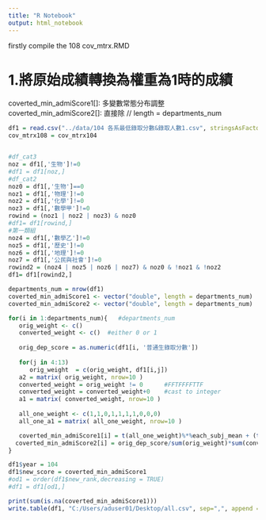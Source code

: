 ```yaml
---
title: "R Notebook"
output: html_notebook
---
```

firstly compile the 108 cov_mtrx.RMD  

# 1.將原始成績轉換為權重為1時的成績
coverted_min_admiScore1[]: 多變數常態分布調整
coverted_min_admiScore2[]: 直接除
// length = departments_num

```r
df1 = read.csv("../data/104 各系最低錄取分數&錄取人數1.csv", stringsAsFactors = FALSE)
cov_mtrx108 = cov_mtrx104


#df_cat3
noz = df1[,'生物']!=0
#df1 = df1[noz,]
#df_cat2
noz0 = df1[,'生物']==0
noz1 = df1[,'物理']!=0
noz2 = df1[,'化學']!=0
noz3 = df1[,'數學甲']!=0
rowind = (noz1 | noz2 | noz3) & noz0
#df1= df1[rowind,]
#第一類組
noz4 = df1[,'數學乙']!=0
noz5 = df1[,'歷史']!=0
noz6 = df1[,'地理']!=0
noz7 = df1[,'公民與社會']!=0
rowind2 = (noz4 | noz5 | noz6 | noz7) & noz0 & !noz1 & !noz2
df1= df1[rowind2,]

departments_num = nrow(df1)
coverted_min_admiScore1 <- vector("double", length = departments_num)    #computed by covariance matrix
coverted_min_admiScore2 <- vector("double", length = departments_num)    #devided the min admiScore from excel directly

for(i in 1:departments_num){   #departments_num
   orig_weight <- c()
   converted_weight <- c()  #either 0 or 1
   
   orig_dep_score = as.numeric(df1[i, '普通生錄取分數'])
   
   for(j in 4:13)
      orig_weight  = c(orig_weight, df1[i,j])
   a2 = matrix( orig_weight, nrow=10 )
   converted_weight = orig_weight != 0      #FFTFFFFTTF
   converted_weight = converted_weight+0    #cast to integer
   a1 = matrix( converted_weight, nrow=10 )
   
   all_one_weight <- c(1,1,0,1,1,1,1,0,0,0)
   all_one_a1 = matrix( all_one_weight, nrow=10 )

   coverted_min_admiScore1[i] = t(all_one_weight)%*%each_subj_mean + (t(all_one_weight)%*%cov_mtrx108%*%a2)/(t(a2)%*%cov_mtrx108%*%a2)*(orig_dep_score-t(a2)%*%each_subj_mean)   
  coverted_min_admiScore2[i] = orig_dep_score/sum(orig_weight)*sum(converted_weight)
}

df1$year = 104
df1$new_score = coverted_min_admiScore1
#od1 = order(df1$new_rank,decreasing = TRUE) 
#df1 = df1[od1,]

print(sum(is.na(coverted_min_admiScore1)))
write.table(df1, "C:/Users/aduser01/Desktop/all.csv", sep=",", append = TRUE)
```

